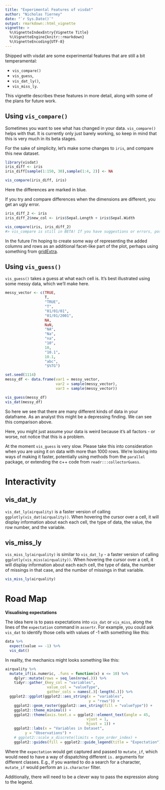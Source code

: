 ```yaml
---
title: "Experimental Features of visdat"
author: "Nicholas Tierney"
date: "`r Sys.Date()`"
output: rmarkdown::html_vignette
vignette: >
  %\VignetteIndexEntry{Vignette Title}
  %\VignetteEngine{knitr::rmarkdown}
  %\VignetteEncoding{UTF-8}
---
```



Shipped with visdat are some experimental features that are still a bit temperamental:

- `vis_compare()`
- `vis_guess`,
- `vis_dat_ly()`,
- `vis_miss_ly`.

This vignette describes these features in more detail, along with some of the plans for future work.

## Using `vis_compare()`

Sometimes you want to see what has changed in your data. `vis_compare()` helps with that. It is currently only just barely working, so keep in mind that this is very much in its beta stages.

For the sake of simplicity, let's make some changes to `iris`, and compare this new dataset.

```r
library(visdat)
iris_diff <- iris
iris_diff[sample(1:150, 30),sample(1:4, 2)] <- NA

vis_compare(iris_diff, iris)

```

Here the differences are marked in blue.

If you try and compare differences when the dimensions are different, you get an ugly error.

```r

iris_diff_2 <- iris
iris_diff_2$new_col <- iris$Sepal.Length + iris$Sepal.Width

vis_compare(iris, iris_diff_2)
#> vis_compare is still in BETA! If you have suggestions or errors, post an issue at https://github.com/njtierney/visdat/issuesthe condition has length > 1 and only the first element will be usedError: `.x` (5) and `.y` (6) are different lengths
```

In the future I'm hoping to create some way of representing the added columns and rows as an additional facet-like part of the plot, perhaps using something from [gridExtra](https://cran.r-project.org/web/packages/gridExtra/vignettes/arrangeGrob.html).


## Using `vis_guess()`

`vis_guess()` takes a guess at what each cell is. It's best illustrated using some messy data, which we'll make here.

```r

messy_vector <- c(TRUE,
                  T,
                  "TRUE",
                  "T",
                  "01/01/01",
                  "01/01/2001",
                  NA,
                  NaN,
                  "NA",
                  "Na",
                  "na",
                  "10",
                  10,
                  "10.1",
                  10.1,
                  "abc",
                  "$%TG")

set.seed(1114)
messy_df <- data.frame(var1 = messy_vector,
                       var2 = sample(messy_vector),
                       var3 = sample(messy_vector))

```


```r

vis_guess(messy_df)
vis_dat(messy_df)

```

So here we see that there are many different kinds of data in your dataframe. As an analyst this might be a depressing finding. We can see this comparison above.

Here, you might just assume your data is weird because it's all factors - or worse, not notice that this is a problem.

At the moment `vis_guess` is very slow. Please take this into consideration when you are using it on data with more than 1000 rows. We're looking into ways of making it faster, potentially using methods from the `parallel` package, or extending the c++ code from `readr:::collectorGuess`.

# Interactivity

## vis_dat_ly

`vis_dat_ly(airquality)` is a faster version of calling `ggplotly(vis_dat(airquality))`. When hovering the cursor over a cell, it will display information about each each cell, the type of data, the value, the row number, and the variable.

## vis_miss_ly

`vis_miss_ly(airquality)` is similar to `vis_dat_ly` - a faster version of calling `ggplotly(vis_miss(airquality))`. When hovering the cursor over a cell, it will display information about each each cell, the type of data, the number of missings in that case, and the number of missings in that variable.

```r

vis_miss_ly(airquality)

```

# Road Map

**Visualising expectations**

The idea here is to pass expectations into `vis_dat` or `vis_miss`, along the lines of the `expectation` command in `assertr`. For example, you could ask `vis_dat` to identify those cells with values of -1 with something like this:

```r

data %>% 
  expect(value == -1) %>%
  vis_dat()

```

In reality, the mechanics might looks something like this:

```r
airquality %>%
  mutate_if(is.numeric, .funs = function(x) x <= 10) %>%
    dplyr::mutate(rows = seq_len(nrow(.))) %>%
    tidyr::gather_(key_col = "variables",
                   value_col = "valueType",
                   gather_cols = names(.)[-length(.)]) %>%
  ggplot2::ggplot(ggplot2::aes_string(x = "variables",
                                      y = "rows")) +
    ggplot2::geom_raster(ggplot2::aes_string(fill = "valueType")) +
    ggplot2::theme_minimal() +
    ggplot2::theme(axis.text.x = ggplot2::element_text(angle = 45,
                                     vjust = 1,
                                     hjust = 1)) +
    ggplot2::labs(x = "Variables in Dataset",
         y = "Observations") +
    # ggplot2::scale_x_discrete(limits = type_order_index) +
    ggplot2::guides(fill = ggplot2::guide_legend(title = "Expectation"))
```

Where the `expectation` would get captured and passed to `mutate_if`, which would need to have a way of dispatching different `is.` arguments for different classes. E.g., if you wanted to do a search for a character, `mutate_if` would perform an `is.character` filter.

Additionally, there will need to be a clever way to pass the expression along to the legend.
